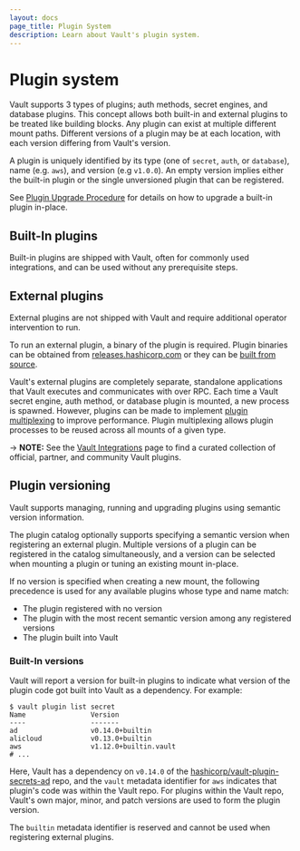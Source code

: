 ```yaml
---
layout: docs
page_title: Plugin System
description: Learn about Vault's plugin system.
---
```



# Plugin system

Vault supports 3 types of plugins; auth methods, secret engines, and database
plugins. This concept allows both built-in and external plugins to be treated
like building blocks. Any plugin can exist at multiple different mount paths.
Different versions of a plugin may be at each location, with each version differing
from Vault's version.

A plugin is uniquely identified by its type (one of `secret`, `auth`, or
`database`), name (e.g. `aws`), and version (e.g `v1.0.0`). An empty version
implies either the built-in plugin or the single unversioned plugin that can
be registered.

See [Plugin Upgrade Procedure](/docs/upgrading/plugins#plugin-upgrade-procedure)
for details on how to upgrade a built-in plugin in-place.

## Built-In plugins

Built-in plugins are shipped with Vault, often for commonly used integrations,
and can be used without any prerequisite steps.

## External plugins

External plugins are not shipped with Vault and require additional operator
intervention to run.

To run an external plugin, a binary of the plugin is required. Plugin
binaries can be obtained from [releases.hashicorp.com](https://releases.hashicorp.com/)
or they can be [built from source](/docs/plugins/plugin-development#building-a-plugin-from-source).

Vault's external plugins are completely separate, standalone applications that
Vault executes and communicates with over RPC. Each time a Vault secret engine,
auth method, or database plugin is mounted, a new process is spawned. However,
plugins can be made to implement [plugin multiplexing](/docs/plugins/plugin-architecture#plugin-multiplexing)
to improve performance. Plugin multiplexing allows plugin processes to be
reused across all mounts of a given type.

-> **NOTE:** See the [Vault Integrations](/vault/integrations) page to find a
curated collection of official, partner, and community Vault plugins. 

## Plugin versioning

Vault supports managing, running and upgrading plugins using semantic version
information.

The plugin catalog optionally supports specifying a semantic version when
registering an external plugin. Multiple versions of a plugin can be registered
in the catalog simultaneously, and a version can be selected when mounting a
plugin or tuning an existing mount in-place.

If no version is specified when creating a new mount, the following precedence is used
for any available plugins whose type and name match:

* The plugin registered with no version
* The plugin with the most recent semantic version among any registered versions
* The plugin built into Vault

### Built-In versions

Vault will report a version for built-in plugins to indicate what version of the
plugin code got built into Vault as a dependency. For example:

```shell-session
$ vault plugin list secret
Name                Version
----                -------
ad                  v0.14.0+builtin
alicloud            v0.13.0+builtin
aws                 v1.12.0+builtin.vault
# ...
```

Here, Vault has a dependency on `v0.14.0` of the [hashicorp/vault-plugin-secrets-ad](https://github.com/hashicorp/vault-plugin-secrets-ad)
repo, and the `vault` metadata identifier for `aws` indicates that plugin's code was
within the Vault repo. For plugins within the Vault repo, Vault's own major, minor,
and patch versions are used to form the plugin version.

The `builtin` metadata identifier is reserved and cannot be used when registering
external plugins.
